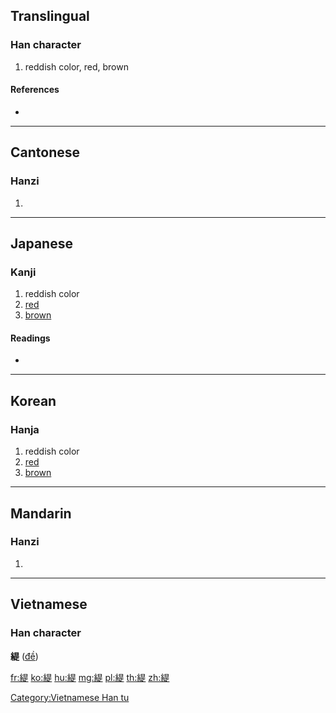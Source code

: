{{character info/new}}
{{also|缇}}
==Translingual==

===Han character===
{{Han char|rn=120|rad=糸|as=09|sn=15|four=24981|canj=VFAMO}}

# reddish color, red, brown

====References====
* {{Han ref|kx=0932.130|dkj=27698|dj=1371.080|hdz=53425.160|uh=7DF9|ud=32249|bh=BD7B|bd=48507}}

----

==Cantonese==

===Hanzi===
{{yue-hanzi|jyut=tai4|y=tai4|sim=缇}}

# {{defn|lang=yue|sort=糸09}}

----

==Japanese==

===Kanji===
{{ja-kanji|grade=|rs=糸09}}

# reddish color
# [[red]]
# [[brown]]

====Readings====
* {{ja-readings|on=[[てい]] (tei), [[だい]] (dai), [[たい]] (tai)|kun=[[あかぎぬ]] (akaginu)|nanori=}}

----

==Korean==

===Hanja===
{{ko-hanja|hangeul=제|eumhun=|rv=je|mr=che|y=cey}}

# reddish color
# [[red]]
# [[brown]]

----

==Mandarin==

===Hanzi===
{{cmn-hanzi|sim=缇|pin=[[tí]] ([[ti2]])|wg=t'i<sup>2</sup>}}
# {{defn|lang=cmn|sort=糸09}}

----

==Vietnamese==

===Han character===
'''緹''' ([[đề]])

[[Category:Vietnamese Han tu]]

[[fr:緹]]
[[ko:緹]]
[[hu:緹]]
[[mg:緹]]
[[pl:緹]]
[[th:緹]]
[[zh:緹]]